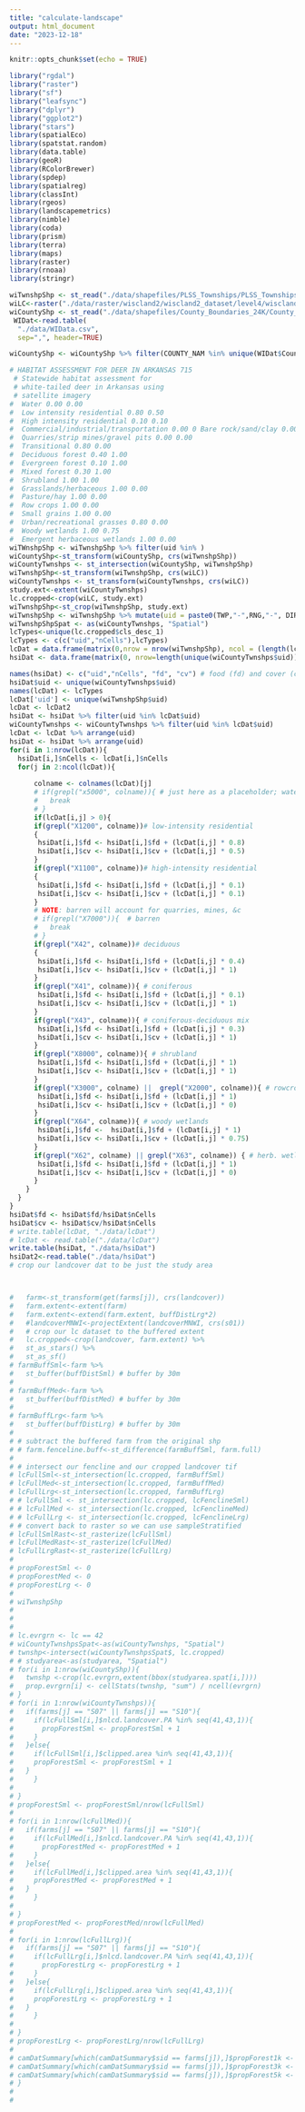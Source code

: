 ---
title: "calculate-landscape"
output: html_document
date: "2023-12-18"
---

```{r setup, include=FALSE}
knitr::opts_chunk$set(echo = TRUE)
```
```{r, echo=FALSE}
library("rgdal")
library("raster")
library("sf")
library("leafsync")
library("dplyr")
library("ggplot2")
library("stars")
library(spatialEco)
library(spatstat.random)
library(data.table)
library(geoR)
library(RColorBrewer)
library(spdep)
library(spatialreg)
library(classInt)
library(rgeos)
library(landscapemetrics)
library(nimble)
library(coda)
library(prism)
library(terra)
library(maps)
library(raster)
library(rnoaa)
library(stringr)
```

```{r import files}
wiTwnshpShp <- st_read("./data/shapefiles/PLSS_Townships/PLSS_Townships.shp")
wiLC<-raster("./data/raster/wiscland2/wiscland2_dataset/level4/wiscland2_level4.tif")
wiCountyShp <- st_read("./data/shapefiles/County_Boundaries_24K/County_Boundaries_24K.shp")
 WIDat<-read.table(
  "./data/WIData.csv",
  sep=",", header=TRUE)
```

```{r}
wiCountyShp <- wiCountyShp %>% filter(COUNTY_NAM %in% unique(WIDat$County))
```

```{r develop HSI}
# HABITAT ASSESSMENT FOR DEER IN ARKANSAS 715
 # Statewide habitat assessment for
 # white-tailed deer in Arkansas using
 # satellite imagery
#  Water 0.00 0.00
#  Low intensity residential 0.80 0.50
#  High intensity residential 0.10 0.10
#  Commercial/industrial/transportation 0.00 0 Bare rock/sand/clay 0.00 0.00
#  Quarries/strip mines/gravel pits 0.00 0.00
#  Transitional 0.80 0.00
#  Deciduous forest 0.40 1.00
#  Evergreen forest 0.10 1.00
#  Mixed forest 0.30 1.00
#  Shrubland 1.00 1.00
#  Grasslands/herbaceous 1.00 0.00
#  Pasture/hay 1.00 0.00
#  Row crops 1.00 0.00
#  Small grains 1.00 0.00
#  Urban/recreational grasses 0.80 0.00
#  Woody wetlands 1.00 0.75
#  Emergent herbaceous wetlands 1.00 0.00
wiTWnshpShp <- wiTwnshpShp %>% filter(uid %in% )
wiCountyShp<-st_transform(wiCountyShp, crs(wiTwnshpShp))
wiCountyTwnshps <- st_intersection(wiCountyShp, wiTwnshpShp)
wiTwnshpShp<-st_transform(wiTwnshpShp, crs(wiLC))
wiCountyTwnshps <- st_transform(wiCountyTwnshps, crs(wiLC))
study.ext<-extent(wiCountyTwnshps)
lc.cropped<-crop(wiLC, study.ext)
wiTwnshpShp<-st_crop(wiTwnshpShp, study.ext)
wiTwnshpShp <- wiTwnshpShp %>% mutate(uid = paste0(TWP,"-",RNG,"-", DIR_ALPHA))
wiTwnshpShpSpat <- as(wiCountyTwnshps, "Spatial")
lcTypes<-unique(lc.cropped$cls_desc_1)
lcTypes <- c(c("uid","nCells"),lcTypes)
lcDat = data.frame(matrix(0,nrow = nrow(wiTwnshpShp), ncol = (length(lcTypes))))
hsiDat <- data.frame(matrix(0, nrow=length(unique(wiCountyTwnshps$uid)), ncol=4)) # 1699 x 2 df for food and cover cols

names(hsiDat) <- c("uid","nCells", "fd", "cv") # food (fd) and cover (cv) suitability values
hsiDat$uid <- unique(wiCountyTwnshps$uid)
names(lcDat) <- lcTypes
lcDat['uid'] <- unique(wiTwnshpShp$uid)
lcDat <- lcDat2
hsiDat <- hsiDat %>% filter(uid %in% lcDat$uid)
wiCountyTwnshps <- wiCountyTwnshps %>% filter(uid %in% lcDat$uid)
lcDat <- lcDat %>% arrange(uid)
hsiDat <- hsiDat %>% arrange(uid)
for(i in 1:nrow(lcDat)){
  hsiDat[i,]$nCells <- lcDat[i,]$nCells
  for(j in 2:ncol(lcDat)){
      
      colname <- colnames(lcDat)[j]
      # if(grepl("x5000", colname)){ # just here as a placeholder; water
      #   break
      # }
      if(lcDat[i,j] > 0){
      if(grepl("X1200", colname))# low-intensity residential
      {
       hsiDat[i,]$fd <- hsiDat[i,]$fd + (lcDat[i,j] * 0.8)
       hsiDat[i,]$cv <- hsiDat[i,]$cv + (lcDat[i,j] * 0.5)
      }
      if(grepl("X1100", colname))# high-intensity residential
      {
       hsiDat[i,]$fd <- hsiDat[i,]$fd + (lcDat[i,j] * 0.1)
       hsiDat[i,]$cv <- hsiDat[i,]$cv + (lcDat[i,j] * 0.1)
      }
      # NOTE: barren will account for quarries, mines, &c 
      # if(grepl("X7000")){  # barren
      #   break
      # }
      if(grepl("X42", colname))# deciduous
      {
       hsiDat[i,]$fd <- hsiDat[i,]$fd + (lcDat[i,j] * 0.4)
       hsiDat[i,]$cv <- hsiDat[i,]$cv + (lcDat[i,j] * 1)
      }
      if(grepl("X41", colname)){ # coniferous
       hsiDat[i,]$fd <- hsiDat[i,]$fd + (lcDat[i,j] * 0.1)
       hsiDat[i,]$cv <- hsiDat[i,]$cv + (lcDat[i,j] * 1)
      }
      if(grepl("X43", colname)){ # coniferous-deciduous mix
       hsiDat[i,]$fd <- hsiDat[i,]$fd + (lcDat[i,j] * 0.3)
       hsiDat[i,]$cv <- hsiDat[i,]$cv + (lcDat[i,j] * 1)
      }
      if(grepl("X8000", colname)){ # shrubland
       hsiDat[i,]$fd <- hsiDat[i,]$fd + (lcDat[i,j] * 1)
       hsiDat[i,]$cv <- hsiDat[i,]$cv + (lcDat[i,j] * 1)
      }
      if(grepl("X3000", colname) ||  grepl("X2000", colname)){ # rowcrops; grassland
       hsiDat[i,]$fd <- hsiDat[i,]$fd + (lcDat[i,j] * 1)
       hsiDat[i,]$cv <- hsiDat[i,]$cv + (lcDat[i,j] * 0)
      }
      if(grepl("X64", colname)){ # woody wetlands
       hsiDat[i,]$fd <-  hsiDat[i,]$fd + (lcDat[i,j] * 1)
       hsiDat[i,]$cv <- hsiDat[i,]$cv + (lcDat[i,j] * 0.75)
      }
      if(grepl("X62", colname) || grepl("X63", colname)) { # herb. wetlands
       hsiDat[i,]$fd <- hsiDat[i,]$fd + (lcDat[i,j] * 1)
       hsiDat[i,]$cv <- hsiDat[i,]$cv + (lcDat[i,j] * 0)
      }
    }
  }
}
hsiDat$fd <- hsiDat$fd/hsiDat$nCells
hsiDat$cv <- hsiDat$cv/hsiDat$nCells
# write.table(lcDat, "./data/lcDat")
# lcDat <- read.table("./data/lcDat")
write.table(hsiDat, "./data/hsiDat")
hsiDat2<-read.table("./data/hsiDat")
# crop our landcover dat to be just the study area



#   farm<-st_transform(get(farms[j]), crs(landcover))
#   farm.extent<-extent(farm)
#   farm.extent<-extend(farm.extent, buffDistLrg*2)
#   #landcoverMNWI<-projectExtent(landcoverMNWI, crs(s01))
#   # crop our lc dataset to the buffered extent
#   lc.cropped<-crop(landcover, farm.extent) %>% 
#   st_as_stars() %>%
#   st_as_sf()
# farmBuffSml<-farm %>%
#   st_buffer(buffDistSml) # buffer by 30m
# 
# farmBuffMed<-farm %>%
#   st_buffer(buffDistMed) # buffer by 30m
# 
# farmBuffLrg<-farm %>%
#   st_buffer(buffDistLrg) # buffer by 30m
# 
# # subtract the buffered farm from the original shp
# # farm.fenceline.buff<-st_difference(farmBuffSml, farm.full)
# 
# # intersect our fencline and our cropped landcover tif
# lcFullSml<-st_intersection(lc.cropped, farmBuffSml)
# lcFullMed<-st_intersection(lc.cropped, farmBuffMed)
# lcFullLrg<-st_intersection(lc.cropped, farmBuffLrg)
# # lcFullSml <- st_intersection(lc.cropped, lcFenclineSml)
# # lcFullMed <- st_intersection(lc.cropped, lcFenclineMed)
# # lcFullLrg <- st_intersection(lc.cropped, lcFenclineLrg)
# # convert back to raster so we can use sampleStratified
# lcFullSmlRast<-st_rasterize(lcFullSml)
# lcFullMedRast<-st_rasterize(lcFullMed)
# lcFullLrgRast<-st_rasterize(lcFullLrg)
# 
# propForestSml <- 0
# propForestMed <- 0
# propForestLrg <- 0
# 
# wiTwnshpShp
# 
# 
# 
# lc.evrgrn <- lc == 42
# wiCountyTwnshpsSpat<-as(wiCountyTwnshps, "Spatial")
# twnshp<-intersect(wiCountyTwnshpsSpat$, lc.cropped)
# # studyarea<-as(studyarea, "Spatial")
# for(i in 1:nrow(wiCountyShp)){
#   twnshp <-crop(lc.evrgrn,extent(bbox(studyarea.spat[i,])))
#   prop.evrgrn[i] <- cellStats(twnshp, "sum") / ncell(evrgrn)
# }
# for(i in 1:nrow(wiCountyTwnshps)){
#   if(farms[j] == "S07" || farms[j] == "S10"){
#     if(lcFullSml[i,]$nlcd.landcover.PA %in% seq(41,43,1)){
#       propForestSml <- propForestSml + 1
#     } 
#   }else{
#     if(lcFullSml[i,]$clipped.area %in% seq(41,43,1)){
#     propForestSml <- propForestSml + 1
#   }   
#     }
#      
# }
# propForestSml <- propForestSml/nrow(lcFullSml)
# 
# for(i in 1:nrow(lcFullMed)){
#   if(farms[j] == "S07" || farms[j] == "S10"){
#     if(lcFullMed[i,]$nlcd.landcover.PA %in% seq(41,43,1)){
#       propForestMed <- propForestMed + 1
#     } 
#   }else{
#     if(lcFullMed[i,]$clipped.area %in% seq(41,43,1)){
#     propForestMed <- propForestMed + 1
#   }   
#     }
#    
# }
# propForestMed <- propForestMed/nrow(lcFullMed)
# 
# for(i in 1:nrow(lcFullLrg)){
#   if(farms[j] == "S07" || farms[j] == "S10"){
#     if(lcFullLrg[i,]$nlcd.landcover.PA %in% seq(41,43,1)){
#       propForestLrg <- propForestLrg + 1
#     } 
#   }else{
#     if(lcFullLrg[i,]$clipped.area %in% seq(41,43,1)){
#     propForestLrg <- propForestLrg + 1
#   }   
#     }
#     
# }
# propForestLrg <- propForestLrg/nrow(lcFullLrg)
# 
# camDatSummary[which(camDatSummary$sid == farms[j]),]$propForest1k <- propForestSml
# camDatSummary[which(camDatSummary$sid == farms[j]),]$propForest3k <- propForestMed
# camDatSummary[which(camDatSummary$sid == farms[j]),]$propForest5k <- propForestLrg
# }
# 
# 

```
```{r calculate}
```